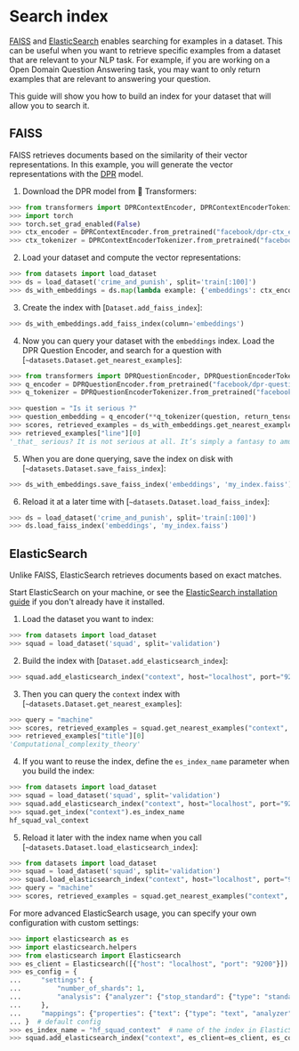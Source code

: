 # Search index

[FAISS](https://github.com/facebookresearch/faiss) and [ElasticSearch](https://www.elastic.co/elasticsearch/) enables searching for examples in a dataset. This can be useful when you want to retrieve specific examples from a dataset that are relevant to your NLP task. For example, if you are working on a Open Domain Question Answering task, you may want to only return examples that are relevant to answering your question.

This guide will show you how to build an index for your dataset that will allow you to search it.

## FAISS

FAISS retrieves documents based on the similarity of their vector representations. In this example, you will generate the vector representations with the [DPR](https://huggingface.co/transformers/model_doc/dpr.html) model.

1. Download the DPR model from 🤗 Transformers:

```py
>>> from transformers import DPRContextEncoder, DPRContextEncoderTokenizer
>>> import torch
>>> torch.set_grad_enabled(False)
>>> ctx_encoder = DPRContextEncoder.from_pretrained("facebook/dpr-ctx_encoder-single-nq-base")
>>> ctx_tokenizer = DPRContextEncoderTokenizer.from_pretrained("facebook/dpr-ctx_encoder-single-nq-base")
```

2. Load your dataset and compute the vector representations:

```py
>>> from datasets import load_dataset
>>> ds = load_dataset('crime_and_punish', split='train[:100]')
>>> ds_with_embeddings = ds.map(lambda example: {'embeddings': ctx_encoder(**ctx_tokenizer(example["line"], return_tensors="pt"))[0][0].numpy()})
```

3. Create the index with [`Dataset.add_faiss_index`]:

```py
>>> ds_with_embeddings.add_faiss_index(column='embeddings')
```

4. Now you can query your dataset with the `embeddings` index. Load the DPR Question Encoder, and search for a question with [`~datasets.Dataset.get_nearest_examples`]:

```py
>>> from transformers import DPRQuestionEncoder, DPRQuestionEncoderTokenizer
>>> q_encoder = DPRQuestionEncoder.from_pretrained("facebook/dpr-question_encoder-single-nq-base")
>>> q_tokenizer = DPRQuestionEncoderTokenizer.from_pretrained("facebook/dpr-question_encoder-single-nq-base")

>>> question = "Is it serious ?"
>>> question_embedding = q_encoder(**q_tokenizer(question, return_tensors="pt"))[0][0].numpy()
>>> scores, retrieved_examples = ds_with_embeddings.get_nearest_examples('embeddings', question_embedding, k=10)
>>> retrieved_examples["line"][0]
'_that_ serious? It is not serious at all. It’s simply a fantasy to amuse\r\n'
```

5. When you are done querying, save the index on disk with [`~datasets.Dataset.save_faiss_index`]:

```py
>>> ds_with_embeddings.save_faiss_index('embeddings', 'my_index.faiss')
```

6. Reload it at a later time with [`~datasets.Dataset.load_faiss_index`]:

```py
>>> ds = load_dataset('crime_and_punish', split='train[:100]')
>>> ds.load_faiss_index('embeddings', 'my_index.faiss')
```

## ElasticSearch

Unlike FAISS, ElasticSearch retrieves documents based on exact matches. 

Start ElasticSearch on your machine, or see the [ElasticSearch installation guide](https://www.elastic.co/guide/en/elasticsearch/reference/current/setup.html) if you don't already have it installed.

1. Load the dataset you want to index:

```py
>>> from datasets import load_dataset
>>> squad = load_dataset('squad', split='validation')
```

2. Build the index with [`Dataset.add_elasticsearch_index`]:

```py
>>> squad.add_elasticsearch_index("context", host="localhost", port="9200")
```

3. Then you can query the `context` index with [`~datasets.Dataset.get_nearest_examples`]:

```py
>>> query = "machine"
>>> scores, retrieved_examples = squad.get_nearest_examples("context", query, k=10)
>>> retrieved_examples["title"][0]
'Computational_complexity_theory'
```

4. If you want to reuse the index, define the `es_index_name` parameter when you build the index:

```py
>>> from datasets import load_dataset
>>> squad = load_dataset('squad', split='validation')
>>> squad.add_elasticsearch_index("context", host="localhost", port="9200", es_index_name="hf_squad_val_context")
>>> squad.get_index("context").es_index_name
hf_squad_val_context
```

5. Reload it later with the index name when you call [`~datasets.Dataset.load_elasticsearch_index`]:

```py
>>> from datasets import load_dataset
>>> squad = load_dataset('squad', split='validation')
>>> squad.load_elasticsearch_index("context", host="localhost", port="9200", es_index_name="hf_squad_val_context")
>>> query = "machine"
>>> scores, retrieved_examples = squad.get_nearest_examples("context", query, k=10)
```

For more advanced ElasticSearch usage, you can specify your own configuration with custom settings:

```py
>>> import elasticsearch as es
>>> import elasticsearch.helpers
>>> from elasticsearch import Elasticsearch
>>> es_client = Elasticsearch([{"host": "localhost", "port": "9200"}])  # default client
>>> es_config = {
...     "settings": {
...         "number_of_shards": 1,
...         "analysis": {"analyzer": {"stop_standard": {"type": "standard", " stopwords": "_english_"}}},
...     },
...     "mappings": {"properties": {"text": {"type": "text", "analyzer": "standard", "similarity": "BM25"}}},
... }  # default config
>>> es_index_name = "hf_squad_context"  # name of the index in ElasticSearch
>>> squad.add_elasticsearch_index("context", es_client=es_client, es_config=es_config, es_index_name=es_index_name)
```
